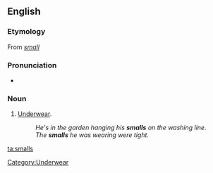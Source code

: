 ==English==

===Etymology===
From ''[[small]]''

===Pronunciation===
* {{rhymes|ɔːlz}}

===Noun===
{{en-plural noun}}

# {{British|Australia|informal}} [[underwear|Underwear]].
#: ''He's in the garden hanging his '''smalls''' on the washing line.''
#: ''The '''smalls''' he was wearing were tight.''

[[Category:Underwear]]

[[ta:smalls]]
